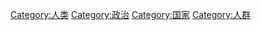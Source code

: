 [[Category:人类|Category:人类]]
[[Category:政治|Category:政治]]
[[Category:国家|Category:国家]]
[[Category:人群|Category:人群]]